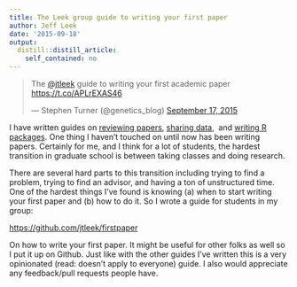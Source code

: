 ```yaml
---
title: The Leek group guide to writing your first paper
author: Jeff Leek
date: '2015-09-18'
output:
  distill::distill_article:
    self_contained: no
---
```


<blockquote class="twitter-tweet" width="550">
  <p lang="en" dir="ltr">
    The <a href="https://twitter.com/jtleek">@jtleek</a> guide to writing your first academic paper <a href="https://t.co/APLrEXAS46">https://t.co/APLrEXAS46</a>
  </p>
  
  <p>
    &mdash; Stephen Turner (@genetics_blog) <a href="https://twitter.com/genetics_blog/status/644540432534368256">September 17, 2015</a>
  </p>
</blockquote>



I have written guides on [reviewing papers](https://github.com/jtleek/reviews), [sharing data](https://github.com/jtleek/datasharing),  and [writing R packages](https://github.com/jtleek/rpackages). One thing I haven't touched on until now has been writing papers. Certainly for me, and I think for a lot of students, the hardest transition in graduate school is between taking classes and doing research.

There are several hard parts to this transition including trying to find a problem, trying to find an advisor, and having a ton of unstructured time. One of the hardest things I've found is knowing (a) when to start writing your first paper and (b) how to do it. So I wrote a guide for students in my group:

<https://github.com/jtleek/firstpaper>

On how to write your first paper. It might be useful for other folks as well so I put it up on Github. Just like with the other guides I've written this is a very opinionated (read: doesn't apply to everyone) guide. I also would appreciate any feedback/pull requests people have.
